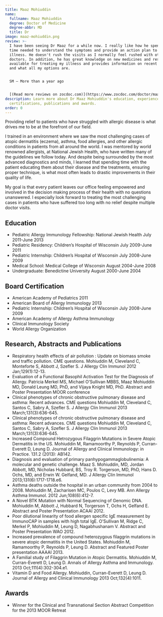 ```yaml
---
title: Maaz Mohiuddin
name:
  fullname: Maaz Mohiuddin
  degree: Doctor of Medicine
  degree-abbr: MD
  title: Dr
image: maaz-mohiuddin.png
review: >-
  I have been seeing Dr Maaz for a while now. I really like how he spends the
  time needed to understand the symptoms and provide an action plan to treat the
  illness. He doesn't rush the visits as I normally feel rushed with other
  doctors. In addition, he has great knowledge on new medicines and resources
  available for treating my illness and provides information on recent studies
  and what all my options are.


  SM — More than a year ago


  [(Read more reviews on zocdoc.com)](https://www.zocdoc.com/doctor/maaz-mohiuddin-md-196924)
description: Learn more about Dr Maaz Mohiuddin's education, experience, board
  certifications, publications and awards.
order: 0
---
```

Providing relief to patients who have struggled with allergic disease is what drives me to be at the forefront of our field.

I trained in an environment where we saw the most challenging cases of atopic dermatitis (eczema), asthma, food allergies, and other allergic conditions in patients from all around the world. I was mentored by world renowned allergists, at National Jewish Health, who have written many of the guidelines we follow today. And despite being surrounded by the most advanced diagnostics and minds, I learned that spending time with the patient educating them about their disease and the treatments, ensuring proper technique, is what most often leads to drastic improvements in their quality of life.

My goal is that every patient leaves our office feeling empowered and involved in the decision making process of their health with no questions unanswered. I especially look forward to treating the most challenging cases in patients who have suffered too long with no relief despite multiple doctor visits.

## Education

* Pediatric Allergy Immunology Fellowship: National Jewish Health July 2011-June 2013
* Pediatric Residency: Children’s Hospital of Wisconsin July 2009-June 2011
* Pediatric Internship: Children’s Hospital of Wisconsin July 2008-June 2009
* Medical School: Medical College of Wisconsin August 2004-June 2008
* Undergraduate: Benedictine University August 2000-June 2004

## Board Certification

* American Academy of Pediatrics 2011
* American Board of Allergy Immunology 2013
* Pediatric Internship: Children’s Hospital of Wisconsin July 2008-June 2009
* American Academy of Allergy Asthma Immunology
* Clinical Immunology Society
* World Allergy Organization

## Research, Abstracts and Publications

* Respiratory health effects of air pollution : Update on biomass smoke and traffic pollution. CME questions. Mohiuddin M, Cleveland C, Monteforte S, Abbott J, Szefler S. J Allergy Clin Immunol 2012 Jan;129(1):12-13.
* Evaluation of a Functional Basophil Activation Test for the Diagnosis of Allergy. Patricia Merkel MS, Michael O’Sullivan MBBS, Maaz Mohiuddin MD, Donald Leung MD, PhD, and Vijaya Knight MD, PhD. Abstract and Poster Presentation MOOR conference
* Clinical phenotypes of chronic obstructive pulmonary disease and asthma: Recent advances. CME questions Mohiuddin M, Cleveland C, Santos C, Sabry A, Szefler S. J Allergy Clin Immunol 2013 March;131(3):636-645.
* Clinical phenotypes of chronic obstructive pulmonary disease and asthma: Recent advances. CME questions Mohiuddin M, Cleveland C, Santos C, Sabry A, Szefler S. J Allergy Clin Immunol 2013 March;131(3):636-645.
* Increased Compound Hetrozygous Filaggrin Mutations in Severe Atopic Dermatitis in the US. Mohiuddin M, Ramamoorthy P, Reynolds P, Curran-Everett D, Leung D. Journal of Allergy and Clinical Immunology: in Practice. 131.2 (2013): AB142.
* Diagnosis and evaluation of primary panhypogammaglobulinemia: A molecular and genetic challenge. Maaz S. Mohiuddin, MD, Jordan Abbott, MD, Nicholas Hubbard, BS, Troy R. Torgerson, MD, PhD, Hans D. Ochs, MD, and Erwin W. Gelfand, MD. J Allergy Clin Immunol 2013;131(6):1717-1718.e6.
* Asthma deaths outside the hospital in an urban community from 2004 to 2008. Mohiuddin M, Zacharisen MC, Poulos C, Levy MB. Ann Allergy Asthma Immunol. 2012 Jun;108(6):412-7.
* A Novel BTK Mutation with Normal Sequencing of Genomic DNA. Mohiuddin M, Abbott J, Hubbard N, Torgerson T, Ochs H, Gelfand E. Abstract and Poster Presentation ACAAI 2012.
* Poor dilutional linearity of food allergen specific IgE measurement by ImmunoCAP in samples with high total IgE. O’Sullivan M, Ridge C, Merkel P, Mohiuddin M, Leung D, Nagabhushanam V. Abstract and Poster Presentation WAO 2012.
* Increased prevalence of compound heterozygous filaggrin mutations in severe atopic dermatitis in the United States. Mohiuddin M, Ramamoorthy P, Reynolds P, Leung D. Abstract and Featured Poster presentation AAAAI 2013.
* A Familial study of Filaggrin Mutation in Atopic Dermatitis. Mohiuddin M, Curran-Everett D, Leung D. Annals of Allergy Asthma and Immunology. 2013 Oct;111(4):302-304.e1.
* Vitamin D and Food Allergy. Mohiuddin, Curran-Everett D, Leung D. Journal of Allergy and Clinical Immunology 2013 Oct;132(4):1011.

## Awards

* Winner for the Clinical and Transnational Section Abstract Competition for the 2013 MOOR Retreat

<ContactUsBanner />
